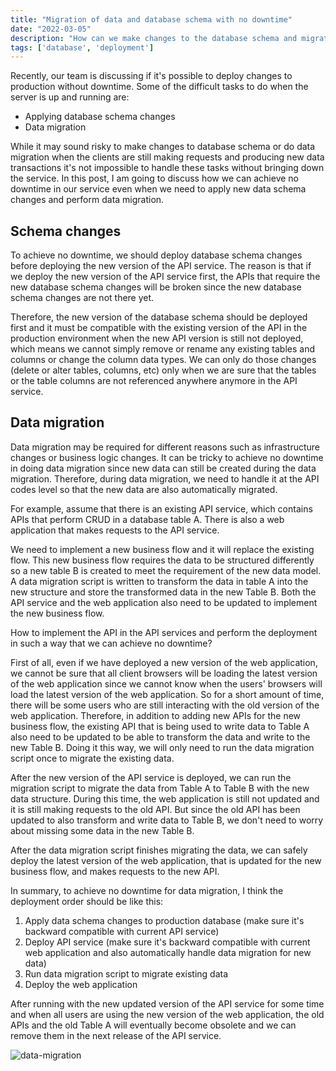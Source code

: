 ```yaml
---
title: "Migration of data and database schema with no downtime"
date: "2022-03-05"
description: "How can we make changes to the database schema and migrate data without any downtime in the server?"
tags: ['database', 'deployment']
---
```


Recently, our team is discussing if it's possible to deploy changes to production without downtime. Some of the difficult tasks to do when the server is up and running are:
* Applying database schema changes
* Data migration

While it may sound risky to make changes to database schema or do data migration when the clients are still making requests and producing new data transactions it's not impossible to handle these tasks without bringing down the service. In this post, I am going to discuss how we can achieve no downtime in our service even when we need to apply new data schema changes and perform data migration.
## Schema changes

To achieve no downtime, we should deploy database schema changes before deploying the new version of the API service. The reason is that if we deploy the new version of the API service first, the APIs that require the new database schema changes will be broken since the new database schema changes are not there yet.

Therefore, the new version of the database schema should be deployed first and it must be compatible with the existing version of the API in the production environment when the new API version is still not deployed, which means we cannot simply remove or rename any existing tables and columns or change the column data types. We can only do those changes (delete or alter tables, columns, etc) only when we are sure that the tables or the table columns are not referenced anywhere anymore in the API service.

## Data migration

Data migration may be required for different reasons such as infrastructure changes or business logic changes. It can be tricky to achieve no downtime in doing data migration since new data can still be created during the data migration. Therefore, during data migration, we need to handle it at the API codes level so that the new data are also automatically migrated. 

For example, assume that there is an existing API service, which contains APIs that perform CRUD in a database table A. There is also a web application that makes requests to the API service.

We need to implement a new business flow and it will replace the existing flow. This new business flow requires the data to be structured differently so a new table B is created to meet the requirement of the new data model. A data migration script is written to transform the data in table A into the new structure and store the transformed data in the new Table B. Both the API service and the web application also need to be updated to implement the new business flow.

How to implement the API in the API services and perform the deployment in such a way that we can achieve no downtime?

First of all, even if we have deployed a new version of the web application, we cannot be sure that all client browsers will be loading the latest version of the web application since we cannot know when the users' browsers will load the latest version of the web application. So for a short amount of time, there will be some users who are still interacting with the old version of the web application. Therefore, in addition to adding new APIs for the new business flow, the existing API that is being used to write data to Table A also need to be updated to be able to transform the data and write to the new Table B. Doing it this way, we will only need to run the data migration script once to migrate the existing data.

After the new version of the API service is deployed, we can run the migration script to migrate the data from Table A to Table B with the new data structure. During this time, the web application is still not updated and it is still making requests to the old API. But since the old API has been updated to also transform and write data to Table B, we don't need to worry about missing some data in the new Table B.

After the data migration script finishes migrating the data, we can safely deploy the latest version of the web application, that is updated for the new business flow, and makes requests to the new API.

In summary, to achieve no downtime for data migration, I think the deployment order should be like this:
1. Apply data schema changes to production database (make sure it's backward compatible with current API service)
2. Deploy API service (make sure it's backward compatible with current web application and also automatically handle data migration for new data)
3. Run data migration script to migrate existing data
4. Deploy the web application

After running with the new updated version of the API service for some time and when all users are using the new version of the web application, the old APIs and the old Table A will eventually become obsolete and we can remove them in the next release of the API service.

![data-migration](./images/data-migration.png)

